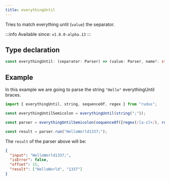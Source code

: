 ```yaml
---
title: everythingUntil
---
```


Tries to match everything until (`value`) the separator.

:::info
Available since: `v1.0.0-alpha.13`
:::

## Type declaration

```ts
const everythingUntil: (separator: Parser) => (value: Parser, name?: string) => Parser;
```

## Example

In this example we are going to parse the string `"Hello"` everythingUntil braces.

```ts
import { everythingUntil, string, sequenceOf, regex } from "rudus";

const everythingUntilSemicolon = everythingUntil(string(";"));

const parser = everythingUntilSemicolon(sequenceOf([regex(/[a-z]+/), regex(/[0-9]+/)]));

const result = parser.run("HelloWorld1337;");
```

The `result` of the parser above will be:

```json
{
  "input": "HelloWorld1337;",
  "isError": false,
  "offset": 15,
  "result": ["HelloWorld", "1337"]
}
```

